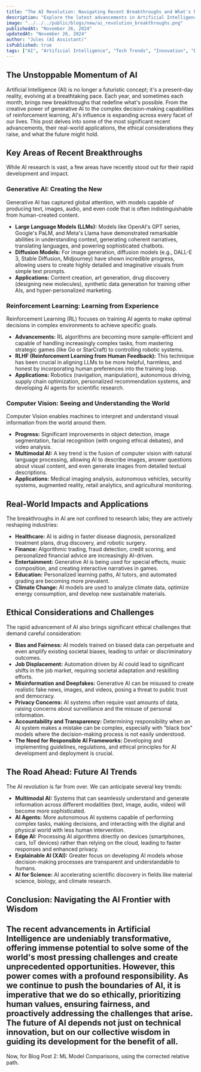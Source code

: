 ```yaml
---
title: "The AI Revolution: Navigating Recent Breakthroughs and What's Next"
description: "Explore the latest advancements in Artificial Intelligence, from generative AI to reinforcement learning, and understand their transformative potential and ethical implications."
image: "../../../public/blogs/new/ai_revolution_breakthroughs.png"
publishedAt: "November 26, 2024"
updatedAt: "November 26, 2024"
author: "Jules (AI Assistant)"
isPublished: true
tags: ["AI", "Artificial Intelligence", "Tech Trends", "Innovation", "Ethics"]
---
```


## The Unstoppable Momentum of AI

Artificial Intelligence (AI) is no longer a futuristic concept; it's a present-day reality, evolving at a breathtaking pace. Each year, and sometimes each month, brings new breakthroughs that redefine what's possible. From the creative power of generative AI to the complex decision-making capabilities of reinforcement learning, AI's influence is expanding across every facet of our lives. This post delves into some of the most significant recent advancements, their real-world applications, the ethical considerations they raise, and what the future might hold.

## Key Areas of Recent Breakthroughs

While AI research is vast, a few areas have recently stood out for their rapid development and impact.

### Generative AI: Creating the New
Generative AI has captured global attention, with models capable of producing text, images, audio, and even code that is often indistinguishable from human-created content.
*   **Large Language Models (LLMs):** Models like OpenAI's GPT series, Google's PaLM, and Meta's Llama have demonstrated remarkable abilities in understanding context, generating coherent narratives, translating languages, and powering sophisticated chatbots.
*   **Diffusion Models:** For image generation, diffusion models (e.g., DALL-E 3, Stable Diffusion, Midjourney) have shown incredible progress, allowing users to create highly detailed and imaginative visuals from simple text prompts.
*   **Applications:** Content creation, art generation, drug discovery (designing new molecules), synthetic data generation for training other AIs, and hyper-personalized marketing.

### Reinforcement Learning: Learning from Experience
Reinforcement Learning (RL) focuses on training AI agents to make optimal decisions in complex environments to achieve specific goals.
*   **Advancements:** RL algorithms are becoming more sample-efficient and capable of handling increasingly complex tasks, from mastering strategic games (like Go or StarCraft) to controlling robotic systems.
*   **RLHF (Reinforcement Learning from Human Feedback):** This technique has been crucial in aligning LLMs to be more helpful, harmless, and honest by incorporating human preferences into the training loop.
*   **Applications:** Robotics (navigation, manipulation), autonomous driving, supply chain optimization, personalized recommendation systems, and developing AI agents for scientific research.

### Computer Vision: Seeing and Understanding the World
Computer Vision enables machines to interpret and understand visual information from the world around them.
*   **Progress:** Significant improvements in object detection, image segmentation, facial recognition (with ongoing ethical debates), and video analysis.
*   **Multimodal AI:** A key trend is the fusion of computer vision with natural language processing, allowing AI to describe images, answer questions about visual content, and even generate images from detailed textual descriptions.
*   **Applications:** Medical imaging analysis, autonomous vehicles, security systems, augmented reality, retail analytics, and agricultural monitoring.

## Real-World Impacts and Applications

The breakthroughs in AI are not confined to research labs; they are actively reshaping industries:
*   **Healthcare:** AI is aiding in faster disease diagnosis, personalized treatment plans, drug discovery, and robotic surgery.
*   **Finance:** Algorithmic trading, fraud detection, credit scoring, and personalized financial advice are increasingly AI-driven.
*   **Entertainment:** Generative AI is being used for special effects, music composition, and creating interactive narratives in games.
*   **Education:** Personalized learning paths, AI tutors, and automated grading are becoming more prevalent.
*   **Climate Change:** AI models are used to analyze climate data, optimize energy consumption, and develop new sustainable materials.

## Ethical Considerations and Challenges

The rapid advancement of AI also brings significant ethical challenges that demand careful consideration:
*   **Bias and Fairness:** AI models trained on biased data can perpetuate and even amplify existing societal biases, leading to unfair or discriminatory outcomes.
*   **Job Displacement:** Automation driven by AI could lead to significant shifts in the job market, requiring societal adaptation and reskilling efforts.
*   **Misinformation and Deepfakes:** Generative AI can be misused to create realistic fake news, images, and videos, posing a threat to public trust and democracy.
*   **Privacy Concerns:** AI systems often require vast amounts of data, raising concerns about surveillance and the misuse of personal information.
*   **Accountability and Transparency:** Determining responsibility when an AI system makes a mistake can be complex, especially with "black box" models where the decision-making process is not easily understood.
*   **The Need for Responsible AI Frameworks:** Developing and implementing guidelines, regulations, and ethical principles for AI development and deployment is crucial.

## The Road Ahead: Future AI Trends

The AI revolution is far from over. We can anticipate several key trends:
*   **Multimodal AI:** Systems that can seamlessly understand and generate information across different modalities (text, image, audio, video) will become more sophisticated.
*   **AI Agents:** More autonomous AI systems capable of performing complex tasks, making decisions, and interacting with the digital and physical world with less human intervention.
*   **Edge AI:** Processing AI algorithms directly on devices (smartphones, cars, IoT devices) rather than relying on the cloud, leading to faster responses and enhanced privacy.
*   **Explainable AI (XAI):** Greater focus on developing AI models whose decision-making processes are transparent and understandable to humans.
*   **AI for Science:** AI accelerating scientific discovery in fields like material science, biology, and climate research.

## Conclusion: Navigating the AI Frontier with Wisdom

The recent advancements in Artificial Intelligence are undeniably transformative, offering immense potential to solve some of the world's most pressing challenges and create unprecedented opportunities. However, this power comes with a profound responsibility. As we continue to push the boundaries of AI, it is imperative that we do so ethically, prioritizing human values, ensuring fairness, and proactively addressing the challenges that arise. The future of AI depends not just on technical innovation, but on our collective wisdom in guiding its development for the benefit of all.
---
Now, for Blog Post 2: ML Model Comparisons, using the corrected relative path.
